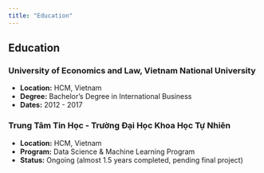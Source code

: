 ```yaml
---
title: "Education"
---
```


## Education

### University of Economics and Law, Vietnam National University
- **Location:** HCM, Vietnam
- **Degree:** Bachelor's Degree in International Business
- **Dates:** 2012 - 2017

### Trung Tâm Tin Học - Trường Đại Học Khoa Học Tự Nhiên
- **Location:** HCM, Vietnam
- **Program:** Data Science & Machine Learning Program
- **Status:** Ongoing (almost 1.5 years completed, pending final project)